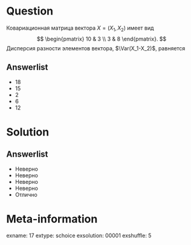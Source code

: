 Question
========
Ковариационная матрица вектора $X=(X_1, X_2)$ имеет вид
$$
\begin{pmatrix}
10 & 3 \\
3 & 8
\end{pmatrix}.
$$
Дисперсия разности элементов вектора, $\Var(X_1-X_2)$, равняется
 

Answerlist
----------
*  18
*  15
*  2
*  6
*  12

Solution
========

Answerlist
----------
*  Неверно
*  Неверно
*  Неверно
*  Неверно
*  Отлично

Meta-information
================
exname: 17
extype: schoice
exsolution: 00001
exshuffle: 5
